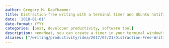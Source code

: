 ```yaml
---
author: Gregory M. Kapfhammer
title: Distraction-free writing with a terminal timer and Ubuntu notifications
date: '2018-01-01'
date-format: YYYY
categories: [post, developer productivity, software tool]
description: <em>Neat, you can create a timer in your terminal window!</em>
aliases: ["/writing/productivity/idea/2017/07/21/Distraction-Free-Writing/"]
---
```


